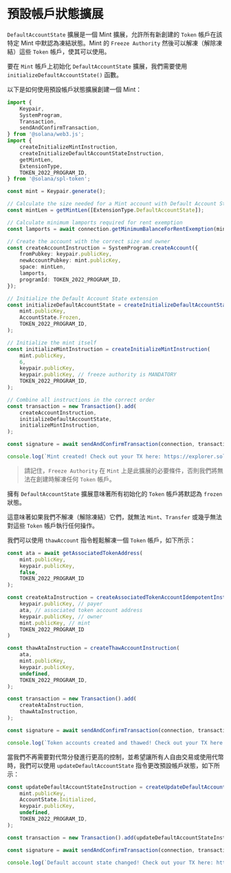 
# 預設帳戶狀態擴展

`DefaultAccountState` 擴展是一個 Mint 擴展，允許所有新創建的 `Token` 帳戶在該特定 Mint 中默認為凍結狀態。Mint 的 `Freeze Authority` 然後可以解凍（解除凍結）這些 `Token` 帳戶，使其可以使用。

<ArticleSection name="初始化 Mint 帳戶" id="initializing-the-mint-account" level="h2" />

要在 `Mint` 帳戶上初始化 `DefaultAccountState` 擴展，我們需要使用 `initializeDefaultAccountState()` 函數。

以下是如何使用預設帳戶狀態擴展創建一個 Mint：

```ts
import {
    Keypair,
    SystemProgram,
    Transaction,
    sendAndConfirmTransaction,
} from '@solana/web3.js';
import {
    createInitializeMintInstruction,
    createInitializeDefaultAccountStateInstruction,
    getMintLen,
    ExtensionType,
    TOKEN_2022_PROGRAM_ID,
} from '@solana/spl-token';

const mint = Keypair.generate();

// Calculate the size needed for a Mint account with Default Account State extension
const mintLen = getMintLen([ExtensionType.DefaultAccountState]);

// Calculate minimum lamports required for rent exemption
const lamports = await connection.getMinimumBalanceForRentExemption(mintLen);

// Create the account with the correct size and owner
const createAccountInstruction = SystemProgram.createAccount({
    fromPubkey: keypair.publicKey,
    newAccountPubkey: mint.publicKey,
    space: mintLen,
    lamports,
    programId: TOKEN_2022_PROGRAM_ID,
});

// Initialize the Default Account State extension
const initializeDefaultAccountState = createInitializeDefaultAccountStateInstruction(
    mint.publicKey,
    AccountState.Frozen,
    TOKEN_2022_PROGRAM_ID,
);

// Initialize the mint itself
const initializeMintInstruction = createInitializeMintInstruction(
    mint.publicKey,
    6,
    keypair.publicKey,
    keypair.publicKey, // freeze authority is MANDATORY
    TOKEN_2022_PROGRAM_ID,
);

// Combine all instructions in the correct order
const transaction = new Transaction().add(
    createAccountInstruction,
    initializeDefaultAccountState,
    initializeMintInstruction,
);

const signature = await sendAndConfirmTransaction(connection, transaction, [keypair, mint]);

console.log(`Mint created! Check out your TX here: https://explorer.solana.com/tx/${signature}?cluster=devnet`);
```

> 請記住，`Freeze Authority` 在 `Mint` 上是此擴展的必要條件，否則我們將無法在創建時解凍任何 `Token` 帳戶。

<ArticleSection name="解凍代幣帳戶" id="thawing-the-token-account" level="h2" />

擁有 `DefaultAccountState` 擴展意味著所有初始化的 `Token` 帳戶將默認為 `frozen` 狀態。

這意味著如果我們不解凍（解除凍結）它們，就無法 `Mint`、`Transfer` 或幾乎無法對這些 `Token` 帳戶執行任何操作。

我們可以使用 `thawAccount` 指令輕鬆解凍一個 `Token` 帳戶，如下所示：

```ts
const ata = await getAssociatedTokenAddress(
    mint.publicKey,
    keypair.publicKey,
    false,
    TOKEN_2022_PROGRAM_ID
);

const createAtaInstruction = createAssociatedTokenAccountIdempotentInstruction(
    keypair.publicKey, // payer
    ata, // associated token account address
    keypair.publicKey, // owner
    mint.publicKey, // mint
    TOKEN_2022_PROGRAM_ID
)

const thawAtaInstruction = createThawAccountInstruction(
    ata,
    mint.publicKey,
    keypair.publicKey,
    undefined,
    TOKEN_2022_PROGRAM_ID,
);

const transaction = new Transaction().add(
    createAtaInstruction,
    thawAtaInstruction,
);

const signature = await sendAndConfirmTransaction(connection, transaction, [keypair], {skipPreflight: true});

console.log(`Token accounts created and thawed! Check out your TX here: https://explorer.solana.com/tx/${signature}?cluster=devnet`);
```

<ArticleSection name="更改預設帳戶狀態" id="changing-the-default-account-state" level="h2" />

當我們不再需要對代幣分發進行更高的控制，並希望讓所有人自由交易或使用代幣時，我們可以使用 `updateDefaultAccountState` 指令更改預設帳戶狀態，如下所示：

```ts
const updateDefaultAccountStateInstruction = createUpdateDefaultAccountStateInstruction(
    mint.publicKey,
    AccountState.Initialized,
    keypair.publicKey,
    undefined,
    TOKEN_2022_PROGRAM_ID,
);

const transaction = new Transaction().add(updateDefaultAccountStateInstruction);

const signature = await sendAndConfirmTransaction(connection, transaction, [keypair]);

console.log(`Default account state changed! Check out your TX here: https://explorer.solana.com/tx/${signature}?cluster=devnet`);
```